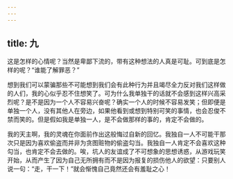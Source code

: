 ```yaml
---
---
---
```

title: 九
---

这是怎样的心情呢？当然是卑鄙下流的，带有这种想法的人真是可耻。可到底是怎样的呢？“谁能了解罪恶？”

想到我们可以蒙骗那些不可能想到我们会有此种行为并且竭尽全力反对我们这样做的人们，我的心似乎忍不住想笑了。可为什么我单独干的话就不会感到这样兴高采烈呢？是不是因为一个人不容易兴奋呢？确实一个人的时候不容易发笑；但即便是单独一个人，没有其他人在旁边，如果他看到或想到特别可笑的事情，也会忍俊不禁而笑的。但是假如我是单独一人，是不会做那样的事的，肯定不会做的。

我的天主啊，我的灵魂在你面前作出这般悔过自新的回忆。我独自一人不可能干那次只是因为喜欢偷盗而并非为贪图赃物的偷盗勾当。我独自一人肯定不会喜欢这种勾当，也肯定不会去做的。唉，坑人的友谊成了不可想象的思想诱惑，从游戏玩笑开始，从而产生了因为自己无所拥有而不是因为报复的损伤他人的欲望：只要别人说一句：“走，干一下！”就会惭愧自己竟然还会有羞耻之心！